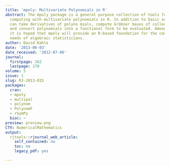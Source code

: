 ```yaml
---
title: 'mpoly: Multivariate Polynomials in R'
abstract: The mpoly package is a general purpose collection of tools for symbolic
  computing with multivariate polynomials in R. In addition to basic arithmetic, mpoly
  can take derivatives of polyno mials, compute Gröbner bases of collections of polynomials,
  and convert polynomials into a functional form to be evaluated. Among other things,
  it is hoped that mpoly will provide an R-based foundation for the computational
  needs of algebraic statisticians.
author: David Kahle
date: '2013-06-03'
date_received: '2012-07-06'
journal:
  firstpage: 162
  lastpage: 170
volume: 5
issue: 1
slug: RJ-2013-015
packages:
  cran:
  - mpoly
  - multipol
  - polynom
  - PolynomF
  - rSymPy
  bioc: ~
preview: preview.png
CTV: NumericalMathematics
output:
  rjtools::rjournal_web_article:
    self_contained: no
    toc: no
    legacy_pdf: yes

---
```

